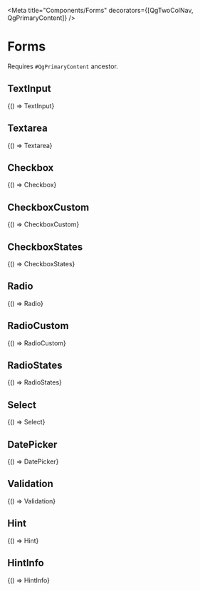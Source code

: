 


<Meta title="Components/Forms" decorators={[QgTwoColNav, QgPrimaryContent]} />

# Forms
Requires `#QgPrimaryContent` ancestor.

## TextInput

<Canvas sourceState="shown">
  <Story
    name="TextInput"
    parameters={{
      docs: {
        source: {
          code: TextInput,
        },
      },
    }}
  >
    {() => TextInput}
  </Story>
</Canvas>

## Textarea

<Canvas sourceState="shown">
  <Story
    name="Textarea"
    parameters={{
      docs: {
        source: {
          code: Textarea,
        },
      },
    }}
  >
    {() => Textarea}
  </Story>
</Canvas>

## Checkbox

<Canvas sourceState="shown">
  <Story
    name="Checkbox"
    parameters={{
      docs: {
        source: {
          code: Checkbox,
        },
      },
    }}
  >
    {() => Checkbox}
  </Story>
</Canvas>

## CheckboxCustom

<Canvas sourceState="shown">
  <Story
    name="CheckboxCustom"
    parameters={{
      docs: {
        source: {
          code: CheckboxCustom,
        },
      },
    }}
  >
    {() => CheckboxCustom}
  </Story>
</Canvas>

## CheckboxStates

<Canvas sourceState="hidden">
  <Story name="CheckboxStates" decorators={[Grid(5)]} parameters={getDecoratedParameters(CheckboxStates)}>
    {() => CheckboxStates}
  </Story>
</Canvas>

## Radio

<Canvas sourceState="shown">
  <Story
    name="Radio"
    parameters={{
      docs: {
        source: {
          code: Radio,
        },
      },
    }}
  >
    {() => Radio}
  </Story>
</Canvas>

## RadioCustom

<Canvas sourceState="shown">
  <Story
    name="RadioCustom"
    parameters={{
      docs: {
        source: {
          code: RadioCustom,
        },
      },
    }}
  >
    {() => RadioCustom}
  </Story>
</Canvas>

## RadioStates

<Canvas sourceState="hidden">
  <Story name="RadioStates" decorators={[Grid(5)]} parameters={getDecoratedParameters(RadioStates)}>
    {() => RadioStates}
  </Story>
</Canvas>

## Select

<Canvas sourceState="shown">
  <Story
    name="Select"
    parameters={{
      docs: {
        source: {
          code: Select,
        },
      },
    }}
  >
    {() => Select}
  </Story>
</Canvas>

## DatePicker

<Canvas sourceState="shown">
  <Story
    name="DatePicker"
    parameters={{
      docs: {
        source: {
          code: DatePicker,
        },
      },
    }}
  >
    {() => DatePicker}
  </Story>
</Canvas>

## Validation

<Canvas sourceState="shown">
  <Story
    name="Validation"
    parameters={{
      docs: {
        source: {
          code: Validation,
        },
      },
    }}
  >
    {() => Validation}
  </Story>
</Canvas>

## Hint

<Canvas sourceState="shown">
  <Story
    name="Hint"
    parameters={{
      docs: {
        source: {
          code: Hint,
        },
      },
    }}
  >
    {() => Hint}
  </Story>
</Canvas>

## HintInfo

<Canvas sourceState="shown">
  <Story
    name="HintInfo"
    parameters={{
      docs: {
        source: {
          code: HintInfo,
        },
      },
    }}
  >
    {() => HintInfo}
  </Story>
</Canvas>
